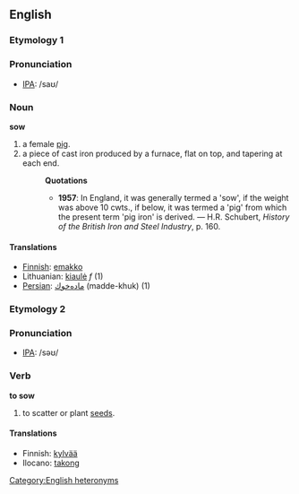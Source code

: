 ==English==
===Etymology 1===

===Pronunciation===
*[[w:IPA|IPA]]: /saʊ/

===Noun===
'''sow'''

#a female [[pig]].
#a piece of cast iron produced by a furnace, flat on top, and tapering at each end.
#:'''Quotations'''
#:*'''1957''': In England, it was generally termed a 'sow', if the weight was above 10 cwts., if below, it was termed a 'pig' from which the present term 'pig iron' is derived. &mdash; H.R. Schubert, ''History of the British Iron and Steel Industry'', p. 160.
====Translations====
*[[Finnish]]: [[emakko]]
*Lithuanian: [[kiaulė]] ''f'' (1)
*[[Persian]]: [[ماده‌خوك]]  (madde-khuk) (1)

===Etymology 2===

===Pronunciation===
*[[w:IPA|IPA]]: /səʊ/

===Verb===
'''to sow'''

#to scatter or plant [[seed]]s.

====Translations====
*Finnish: [[kylvää]]
*Ilocano: [[takong]]

[[Category:English heteronyms]]